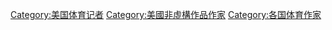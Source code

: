 [[Category:美国体育记者|Category:美国体育记者]]
[[Category:美國非虛構作品作家|Category:美國非虛構作品作家]]
[[Category:各国体育作家|Category:各国体育作家]]